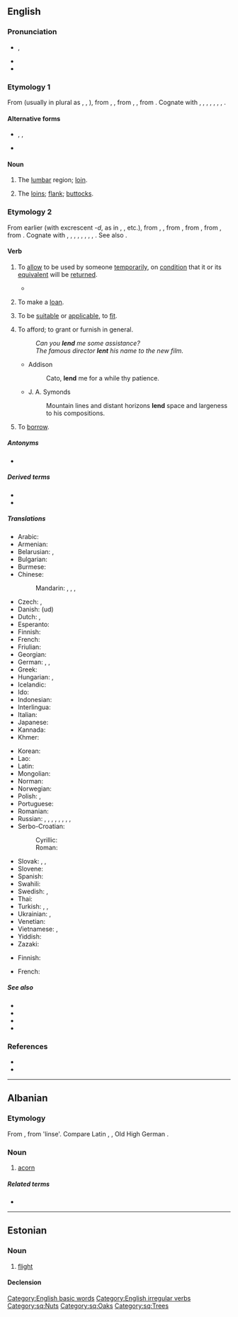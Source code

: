 ==English==

===Pronunciation===
* {{enPR|lĕnd}}, {{IPA|/lɛnd/|lang=en}}
* {{audio|en-us-lend.ogg|Audio (US)|lang=en}}
* {{rhymes|ɛnd|lang=en}}

===Etymology 1===
From {{etyl|enm|en}} {{m|enm|lende}} (usually in plural as {{m|enm|lendes}}, {{m|enm|leendes}}, {{m|enm|lyndes}}), from {{etyl|ang|en}} {{m|ang|lendenu}}, {{m|ang|lendinu||loins|pos=plural}}, from {{etyl|gem-pro|en}} {{m|gem-pro|*landijō}}, {{m|gem-pro|*landį̄||loin}}, from {{etyl|ine-pro|en}} {{m|ine-pro|*lendʰ-||loin, kidney}}. Cognate with {{cog|sco|lend}}, {{m|sco|leynd||the loins, flank, buttocks}}, {{cog|nl|lendenen||loins, reins}}, {{cog|de|Lenden||loins}}, {{cog|sv|länder||loins}}, {{cog|is|lendar||loins}}, {{cog|la|lumbus||loin}}, {{cog|ru|ля́двея||thigh, haunch}}.

====Alternative forms====
* {{l|en|leynd}}, {{l|en|leind}}, {{l|en|lind}} {{qualifier|Scotland}}
* {{l|en|lende}} {{qualifier|obsolete}}

====Noun====
{{en-noun|s|linder}}

# {{lb|en|anatomy|UK|_|dialectal}} The [[lumbar]] region; [[loin]].
# {{lb|en|UK|_|dialectal|of a person or animal}} The [[loins]]; [[flank]]; [[buttocks]].

===Etymology 2===
From earlier {{m|en|len}} (with excrescent ''-d'', as in {{l|en|sound|soun''d''}}, {{l|en|round|roun''d''}}, etc.), from {{etyl|enm|en}} {{m|enm|lenen}}, {{m|enm|lænen}}, from {{etyl|ang|en}} {{m|ang|lǣnan||to lend; give, grant, lease}}, from {{etyl|gem-pro|en}} {{m|gem-pro|*laihnijaną||to loan}}, from {{etyl|gem-pro|en}} {{m|gem-pro|*laihną||loan}}, from {{etyl|ine-pro|en}} {{m|ine-pro|*leykʷ-||to leave, leave over}}. Cognate with {{cog|sco|len}}, {{m|sco|lend||to lend}}, {{cog|fy|liene||to lend, borrow, loan}}, {{cog|nl|lenen||to lend, borrow, loan}}, {{cog|sv|låna||to lend, loan}}, {{cog|is|lána||to lend, loan}}, {{cog|is|léna||to grant}}, {{cog|la|linquō||quit, leave, forlet}}, {{cog|grc|λείπω||leave, release}}. See also {{l|en|loan}}.

====Verb====
{{en-verb|lends|lending|lent}}

# {{lb|en|transitive}} To [[allow]] to be used by someone [[temporarily]], on [[condition]] that it or its [[equivalent]] will be [[#Verb|return]]ed.
#* {{quote-magazine|date=2013-06-01|volume=407|issue=8838|page=71|magazine={{w|The Economist}}
|title=[http://www.economist.com/news/finance-and-economics/21578670-peer-peer-lending-needs-new-name-end-peer-show End of the peer show]
|passage=Finance is seldom romantic. But the idea of peer-to-peer lending comes close. This is an industry that brings together individual savers and lenders on online platforms. Those that want to borrow are matched with those that want to '''lend'''.}}
#: {{ux|en|I will only '''lend''' you my car if you fill up the tank.}}
#: {{ux|en|I '''lent''' her 10 euros to pay for the train tickets, and she paid me back the next day.}}
# {{lb|en|intransitive}} To make a [[loan]].
# {{lb|en|reflexive}} To be [[suitable]] or [[applicable]], to [[fit]].
#: {{ux|en|Poems do not '''lend''' themselves to translation easily.}}
#: {{ux|en|The long history of the past does not '''lend''' itself to a simple black and white interpretation.}}
# To afford; to grant or furnish in general.
#: ''Can you '''lend''' me some assistance?''
#: ''The famous director '''lent''' his name to the new film.''
#* Addison
#*: Cato, '''lend''' me for a while thy patience.
#* J. A. Symonds
#*: Mountain lines and distant horizons '''lend''' space and largeness to his compositions.
# {{lb|en|proscribed}} To [[borrow]].

=====Antonyms=====
* {{l|en|borrow}}

=====Derived terms=====
* {{l|en|lend to believe}}
* {{l|en|have a lend}}

=====Translations=====
{{trans-top|to allow to be used temporarily}}
* Arabic: {{t|ar|أَعَارَ}}
* Armenian: {{t|hy|փոխ տալ}}
* Belarusian: {{t|be|пазыча́ць|impf|sc=Cyrl}}, {{t|be|пазы́чыць|pf|sc=Cyrl}}
* Bulgarian: {{t+|bg|заемам|impf|sc=Cyrl}}
* Burmese: {{t+|my|ငှား|sc=Mymr}}
* Chinese:
*: Mandarin: {{t+|cmn|借出|tr=jièchū|sc=Hani}}, {{t+|cmn|借|tr=jiè|sc=Hani}}, {{t+|cmn|貸款|sc=Hani}}, {{t+|cmn|贷款|tr=dàikuǎn|sc=Hani}}
* Czech: {{t|cs|půjčovat|impf}}, {{t+|cs|půjčit|pf}}
* Danish: {{t+|da|låne}} (ud)
* Dutch: {{t+|nl|lenen}}, {{t+|nl|uitlenen}}
* Esperanto: {{t|eo|prunti}}
* Finnish: {{t+|fi|lainata}}
* French: {{t+|fr|prêter}}
* Friulian: {{t|fur|imprestâ}}
* Georgian: {{t-needed|ka}}
* German: {{t+|de|leihen}}, {{t+|de|verleihen}}, {{t+|de|borgen}}
* Greek: {{t+|el|δανείζω}}
* Hungarian: {{t+|hu|kölcsönöz}}, {{t+|hu|kölcsönad}}
* Icelandic: {{t+|is|lána}}
* Ido: {{t+|io|prestar}}
* Indonesian: {{t+check|id|pinjam|alt=meminjamkan}} <!-- was "[[pinjam|meminjamkan]]" - assumed inflected form or vocalised spelling; please verify if linking is acceptable. see [[User:Kephir/gadgets/xte#Translation_fixing]] -->
* Interlingua: {{t|ia|prestar}}
* Italian: {{t+|it|prestare}}
* Japanese: {{t+|ja|貸す|tr=かす, kasu|sc=Jpan}}
* Kannada: {{t+|kn|ಎರವಲುಕೊಡು|sc=Knda}}
* Khmer: {{t-needed|km}}
{{trans-mid}}
* Korean: {{t+|ko|빌리다}}
* Lao: {{t|lo|ໃຫ້ຍືມ|sc=Laoo}}
* Latin: {{t|la|commodo}}
* Mongolian: {{t-needed|mn}}
* Norman: {{t|nrf|prêter}}
* Norwegian: {{t+|no|låne}}
* Polish: {{t+|pl|pożyczać|impf}}, {{t+|pl|pożyczyć|pf}}
* Portuguese: {{t+|pt|emprestar}}
* Romanian: {{t+|ro|împrumuta}}
* Russian: {{t+|ru|ода́лживать|impf}}, {{t+|ru|одолжи́ть|pf}}, {{t+|ru|ссужа́ть|impf}}, {{t|ru|[[дава́ть]] [[взаймы́]]|impf}}, {{t|ru|[[дать]] [[взаймы́]]|pf}}, {{t|ru|[[дава́ть]] [[в]] [[долг]]|impf}}, {{t|ru|[[дать]] [[в]] [[долг]]|pf}}, {{t+|ru|занима́ть|impf}}, {{t+|ru|заня́ть|pf}}
* Serbo-Croatian: {{t+|sh|posuditi}}
*: Cyrillic: {{t|sh|позајмити|sc=Cyrl}}
*: Roman: {{t+|sh|pozajmiti}}
* Slovak: {{t|sk|požičiavať|impf}}, {{t|sk|pozičať|pf}}, {{t|sk|požičať}}
* Slovene: {{t|sl|posoditi}}
* Spanish: {{t+|es|prestar}}
* Swahili: {{t|sw|kopesha|alt=kukopesha}}
* Swedish: {{t+|sv|låna}}, {{t|sv|låna ut}}
* Thai: {{t|th|ให้ยืม}}
* Turkish: {{t|tr|borç vermek}}, {{t|tr|iğreti vermek}}, {{t|tr|ödünç vermek}}
* Ukrainian: {{t|uk|позича́ти|impf|sc=Cyrl}}, {{t|uk|пози́чити|pf|sc=Cyrl}}
* Venetian: {{t|vec|inprestar}}
* Vietnamese: {{t|vi|cho vay}}, {{t+|vi|cho mượn}}
* Yiddish: {{t|yi|לײַען}}
* Zazaki: {{t|zza|lendene}}
{{trans-bottom}}

{{trans-top|to make a loan}}
* Finnish: {{t+|fi|lainata}}
{{trans-mid}}
{{trans-bottom}}

{{trans-top|(reflexive) to be suitable}}
* French: {{t+|fr|prêter|alt=se prêter à}}
{{trans-mid}}
{{trans-bottom}}

{{trans-see|(proscribed) to borrow|borrow}}

=====See also=====
* {{l|en|give back}}
* {{l|en|lender}}
* {{l|en|loan}}
* {{l|en|pay back}}

===References===
* {{R:Century 1911}}
* {{R:Webster 1913}}

[[Category:English basic words]]
[[Category:English irregular verbs]]

----

==Albanian==

===Etymology===
From {{etyl|sqj-pro|sq}} {{m|sqj-pro|*lenta}}, from {{etyl|ine-pro|sq}} {{m|ine-pro|*lent}} 'linse'. Compare Latin {{m|la|lens}}, {{m|la|lentis}}, Old High German {{m|goh|linsi}}.

===Noun===
{{sq-noun|g=f}}

# [[acorn]]

=====Related terms=====
* {{l|sq|lëndë}}

[[Category:sq:Nuts]]
[[Category:sq:Oaks]]
[[Category:sq:Trees]]

----

==Estonian==

===Noun===
{{et-noun|lennu|lendu}}

# [[flight]]

====Declension====
{{et-decl-riik|lend|lenn|u}}